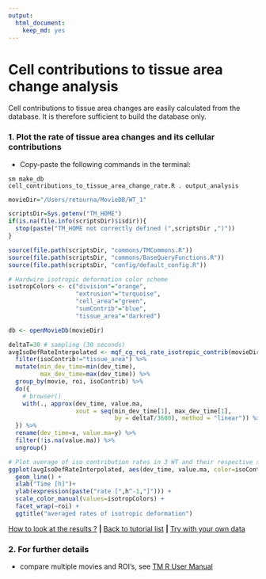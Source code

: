 ```yaml
---
output: 
  html_document: 
    keep_md: yes
---
```


# Cell contributions to tissue area change analysis

Cell contributions to tissue area changes are easily calculated from the database. It is therefore sufficient to build the database only.


### 1. Plot the rate of tissue area changes and its cellular contributions

* Copy-paste the following commands in the terminal:

```
sm make_db
cell_contributions_to_tissue_area_change_rate.R . output_analysis
```

```r
movieDir="/Users/retourna/MovieDB/WT_1"

scriptsDir=Sys.getenv("TM_HOME")
if(is.na(file.info(scriptsDir)$isdir)){
  stop(paste("TM_HOME not correctly defined (",scriptsDir ,")"))
}

source(file.path(scriptsDir, "commons/TMCommons.R"))
source(file.path(scriptsDir, "commons/BaseQueryFunctions.R"))
source(file.path(scriptsDir, "config/default_config.R"))

# Hardwire isotropic deformation color scheme
isotropColors <- c("division"="orange",
                   "extrusion"="turquoise",
                   "cell_area"="green",
                   "sumContrib"="blue",
                   "tissue_area"="darkred")

db <- openMovieDb(movieDir)

deltaT=30 # sampling (30 seconds)
avgIsoDefRateInterpolated <- mqf_cg_roi_rate_isotropic_contrib(movieDir, "raw") %>%
  filter(isoContrib!="tissue_area") %>%
  mutate(min_dev_time=min(dev_time),
         max_dev_time=max(dev_time)) %>% 
  group_by(movie, roi, isoContrib) %>%
  do({
    # browser()
    with(., approx(dev_time, value.ma,
                   xout = seq(min_dev_time[1], max_dev_time[1],
                              by = deltaT/3600), method = "linear")) %>% as.df()
  }) %>%
  rename(dev_time=x, value.ma=y) %>%
  filter(!is.na(value.ma)) %>%
  ungroup() 

# Plot average of iso contribution rates in 3 WT and their respective standard deviation
ggplot(avgIsoDefRateInterpolated, aes(dev_time, value.ma, color=isoContrib)) +
  geom_line() + 
  xlab("Time [h]")+
  ylab(expression(paste("rate [",h^-1,"]"))) +
  scale_color_manual(values=isotropColors) +
  facet_wrap(~roi) +
  ggtitle("averaged rates of isotropic deformation")

```

[How to look at the results ?](../tm_qs_example_data.md#4-look-at-the-results) **|** 
[Back to tutorial list](../tm_qs_example_data.md#3-select-the-analysis-you-are-interested-in) **|** 
[Try with your own data](../tm_qs_user_data.md#first-use-of-tissueminer-with-your-own-data)


### 2. For further details

* compare multiple movies and ROI's, see [TM R User Manual](https://mpicbg-scicomp.github.io/tissue_miner/tm_tutorial/R-tutorial.html#comparing-averaged-quantities-between-movies-and-rois)

